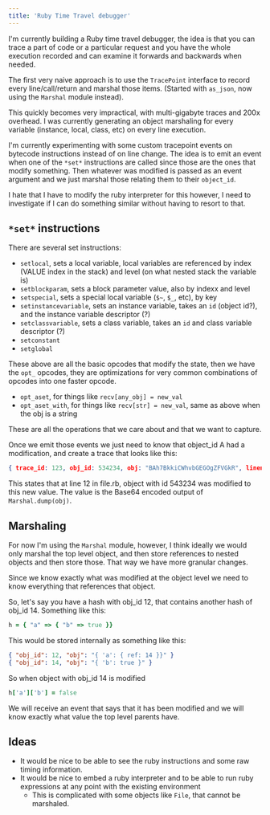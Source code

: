 ```yaml
---
title: 'Ruby Time Travel debugger'
---
```




I'm currently building a Ruby time travel debugger, the idea is that you can trace a part of code
or a particular request and you have the whole execution recorded and can examine it forwards and
backwards when needed.

The first very naive approach is to use the `TracePoint` interface to record every line/call/return
and marshal those items. (Started with `as_json`, now using the `Marshal` module instead).

This quickly becomes very impractical, with multi-gigabyte traces and 200x overhead. I was currently
generating an object marshaling for every variable (instance, local, class, etc) on every line execution.

I'm currently experimenting with some custom tracepoint events on bytecode instructions instead of
on line change. The idea is to emit an event when one of the `*set*` instructions are called since
those are the ones that modify something. Then whatever was modified is passed as an event argument
and we just marshal those relating them to their `object_id`.

I hate that I have to modify the ruby interpreter for this however, I need to investigate if I can
do something similar without having to resort to that.


## `*set*` instructions

There are several set instructions:

* `setlocal`, sets a local variable, local variables are referenced by index (VALUE index in the stack)
and level (on what nested stack the variable is)
* `setblockparam`, sets a block parameter value, also by indexx and level
* `setspecial`, sets a special local variable (`$~`, `$_`, etc), by key
* `setinstancevariable`, sets an instance variable, takes an `id` (object id?), and the instance variable descriptor (?)
* `setclassvariable`, sets a class variable, takes an `id` and class variable descriptor (?)
* `setconstant`
* `setglobal`

These above are all the basic opcodes that modify the state, then we have the `opt_` opcodes, they
are optimizations for very common combinations of opcodes into one faster opcode.
* `opt_aset`, for things like `recv[any_obj] = new_val`
* `opt_aset_with`, for things like `recv[str] = new_val`, same as above when the obj is a string
 
These are all the operations that we care about and that we want to capture.

Once we emit those events we just need to know that object_id A had a modification, and create a trace that looks like this:

```json
{ trace_id: 123, obj_id: 534234, obj: "BAh7BkkiCWhvbGEGOgZFVGkR", lineno: 12, path: "file.rb" }
```

This states that at line 12 in file.rb, object with id 543234 was modified to this new value. The value is
the Base64 encoded output of `Marshal.dump(obj)`.

## Marshaling

For now I'm using the `Marshal` module, however, I think ideally we would only marshal the top level object, and then store references to nested objects and then store those. That way we have more granular changes.

Since we know exactly what was modified at the object level we need to know everything that references that object.

So, let's say you have a hash with obj_id 12, that contains another hash of obj_id 14. Something like this:

```ruby
h = { "a" => { "b" => true }}
```

This would be stored internally as something like this:

```json
{ "obj_id": 12, "obj": "{ 'a': { ref: 14 }}" }
{ "obj_id": 14, "obj": "{ 'b': true }" }
```

So when object with obj_id 14 is modified

```ruby
h['a']['b'] = false
```

We will receive an event that says that it has been modified and we will know
exactly what value the top level parents have.

## Ideas

* It would be nice to be able to see the ruby instructions and some raw timing information.
* It would be nice to embed a ruby interpreter and to be able to run ruby expressions at any point with the existing environment
  * This is complicated with some objects like `File`, that cannot be marshaled.